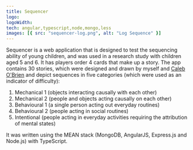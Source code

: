 ```yaml
---
title: Sequencer
logo:
logoWidth:
tech: angular,typescript,node,mongo,less
images: [{ src: "sequencer-log.png", alt: "Log Sequence" }]
---
```


Sequencer is a web application that is designed to test the sequencing ability of young children, and was used in a research study with children aged 5 and 6. It has players order 4 cards that make up a story. The app contains 30 stories, which were designed and drawn by myself and <a href="https://www.artstation.com/calebobrien" target="_blank">Caleb O'Brien</a> and depict sequences in five categories (which were used as an indicator of difficulty):

1. Mechanical 1 (objects interacting causally with each other)
2. Mechanical 2 (people and objects acting causally on each other)
3. Behavioural 1 (a single person acting out everyday routines)
4. Behavioural 2 (people acting in social routines)
5. Intentional (people acting in everyday activities requiring the attribution of mental states)

It was written using the MEAN stack (MongoDB, AngularJS, Express.js and Node.js) with TypeScript.
